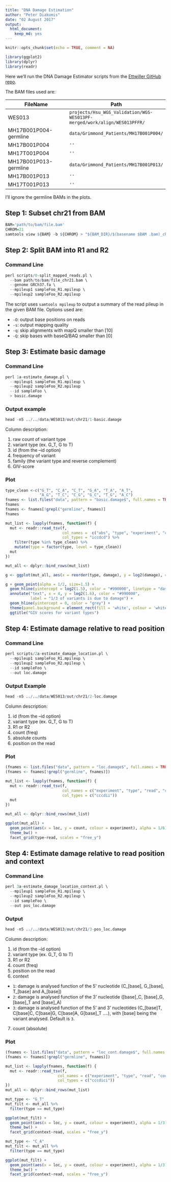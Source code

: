 ```yaml
---
title: "DNA Damage Estimation"
author: "Peter Diakumis"
date: "02 August 2017"
output: 
  html_document: 
    keep_md: yes
---
```


```r
knitr::opts_chunk$set(echo = TRUE, comment = NA)
```
```r
library(ggplot2)
library(dplyr)
library(readr)
```

Here we'll run the DNA Damage Estimator scripts from the
[Ettwiller GitHub repo](https://github.com/Ettwiller/Damage-estimator).

The BAM files used are:

| FileName               | Path                            |
|------------------------|---------------------------------|
| WES013 | `projects/Hsu_WGS_Validation/WGS-WES013PF-merged/work/align/WES013PFFR/` |
| MH17B001P004-germline  | `data/Grimmond_Patients/MH17B001P004/` |
| MH17B001P004           | `''` |
| MH17T001P004           | `''` |
| MH17B001P013-germline  | `data/Grimmond_Patients/MH17B001P013/` |
| MH17B001P013           | `''` |
| MH17T001P013           | `''` |

I'll ignore the germline BAMs in the plots.


## Step 1: Subset chr21 from BAM

```r
BAM='path/to/bam/file.bam'
CHROM=21
samtools view ${BAM} -b ${CHROM} > "${BAM_DIR}/$(basename $BAM .bam)_chr${CHROM}.bam"
```

## Step 2: Split BAM into R1 and R2

### Command Line

```r
perl scripts/0-split_mapped_reads.pl \
  --bam path/to/bam/file_chr21.bam \
  --genome GRCh37.fa \
  --mpileup1 sampleFoo_R1.mpileup \
  --mpileup2 sampleFoo_R2.mpileup
```

The script uses `samtools mpileup` to output a summary of the read pileup in the
given BAM file. Options used are:

* `-O`: output base positions on reads
* `-s`: output mapping quality
* `-q`: skip alignments with mapQ smaller than [10]
* `-Q`: skip bases with baseQ/BAQ smaller than [0]


## Step 3: Estimate basic damage

### Command Line
```r
perl 1a-estimate_damage.pl \
  --mpileup1 sampleFoo_R1.mpileup \
  --mpileup2 sampleFoo_R2.mpileup
  --id sampleFoo \
  > basic.damage
```

### Output example

```r
head -n5 ../../data/WES013/out/chr21/1-basic.damage
```

Column description:

1. raw count of variant type
2. variant type (ex. G_T, G to T)
3. id (from the --id option)
4. frequency of variant
5. family (the variant type and reverse complement)
6. GIV-score


### Plot

```r
type_clean <-c("G_T", "C_A", "C_T", "G_A", "T_A", "A_T",
               "A_G", "T_C", "C_G", "G_C", "T_G", "A_C")
fnames <- list.files("data", pattern = "basic.damage$", full.names = TRUE)
fnames
fnames <- fnames[!grepl("germline", fnames)]
fnames

mut_list <- lapply(fnames, function(f) {
  mut <- readr::read_tsv(f,
                         col_names =  c("abs", "type", "experiment", "count", "family", "damage"),
                         col_types = "iccdcd") %>%
    filter(type %in% type_clean) %>%
    mutate(type = factor(type, level = type_clean))
  mut
})

mut_all <- dplyr::bind_rows(mut_list)

g <- ggplot(mut_all, aes(x = reorder(type, damage), y = log2(damage), color = experiment))

g + geom_point(alpha = 1/2, size=1.5) +
  geom_hline(yintercept = log2(1.5), color = "#990000", linetype = "dashed") +
  annotate("text", x = 4, y = log2(1.6), color = "#990000",
           label = "1/3 of variants is due to damage") +
  geom_hline(yintercept = 0, color = "grey") +
  theme(panel.background = element_rect(fill = 'white', colour = 'white')) +
  ggtitle("GIV scores for variant types")
```


## Step 4: Estimate damage relative to read position

### Command Line
```r
perl scripts/2a-estimate_damage_location.pl \
  --mpileup1 sampleFoo_R1.mpileup \
  --mpileup2 sampleFoo_R2.mpileup \
  --id sampleFoo \
  --out loc.damage
```

### Output Example

```r
head -n5 ../../data/WES013/out/chr21/2-loc.damage
```

Column description:

1. id (from the --id option)
2. variant type (ex. G_T, G to T)
3. R1 or R2
4. count (freq)
5. absolute counts
6. position on the read

### Plot

```r
(fnames <- list.files("data", pattern = "loc.damage$", full.names = TRUE))
(fnames <- fnames[!grepl("germline", fnames)])

mut_list <- lapply(fnames, function(f) {
  mut <- readr::read_tsv(f,
                         col_names = c("experiment", "type", "read", "count", "abs", "loc"),
                         col_types = c("cccdii"))
  mut
})

mut_all <- dplyr::bind_rows(mut_list)

ggplot(mut_all) +
  geom_point(aes(x = loc, y = count, colour = experiment), alpha = 1/6) +
  theme_bw() +
  facet_grid(type~read, scales = "free_y")
```

## Step 4: Estimate damage relative to read position and context

### Command Line
```r
perl 3a-estimate_damage_location_context.pl \
  --mpileup1 sampleFoo_R1.mpileup \
  --mpileup2 sampleFoo_R2.mpileup \
  --id sampleFoo \
  --out pos_loc.damage
```

### Output

```r
head -n5 ../../data/WES013/out/chr21/3-pos_loc.damage
```

Column description:

1. id (from the --id option)
2. variant type (ex. G_T, G to T)
3. R1 or R2
4. count (freq)
5. position on the read
6. context
  * `1`: damage is analysed function of the 5' nucleotide (C_[base], G_[base], T_[base] and A_[base])
  * `2`: damage is analysed function of the 3' nucleotide ([base]_C, [base]_G, [base]_T and [base]_A)
  * `3`: damage is analysed function of the 5' and 3' nucleotides (C_[base]T, C[base]C, C[base]G,
    C[base]A, G[base]_T ....), with [base] being the variant analysed. Default is `3`.
7. count (absolute)

### Plot

```r
(fnames <- list.files("data", pattern = "loc_cont.damage$", full.names = TRUE))
(fnames <- fnames[!grepl("germline", fnames)])

mut_list <- lapply(fnames, function(f) {
  mut <- readr::read_tsv(f,
                       col_names = c("experiment", "type", "read", "count", "loc", "context", "abs"),
                       col_types = c("cccdici"))
})
mut_all <- dplyr::bind_rows(mut_list)

mut_type <- "G_T"
mut_filt <- mut_all %>% 
  filter(type == mut_type)

ggplot(mut_filt) +
  geom_point(aes(x = loc, y = count, colour = experiment), alpha = 1/3) +
  theme_bw() +
  facet_grid(context~read, scales = "free_y")
```


```r
mut_type <- "C_A"
mut_filt <- mut_all %>% 
  filter(type == mut_type)

ggplot(mut_filt) +
  geom_point(aes(x = loc, y = count, colour = experiment), alpha = 1/3) +
  theme_bw() +
  facet_grid(context~read, scales = "free_y")

```

